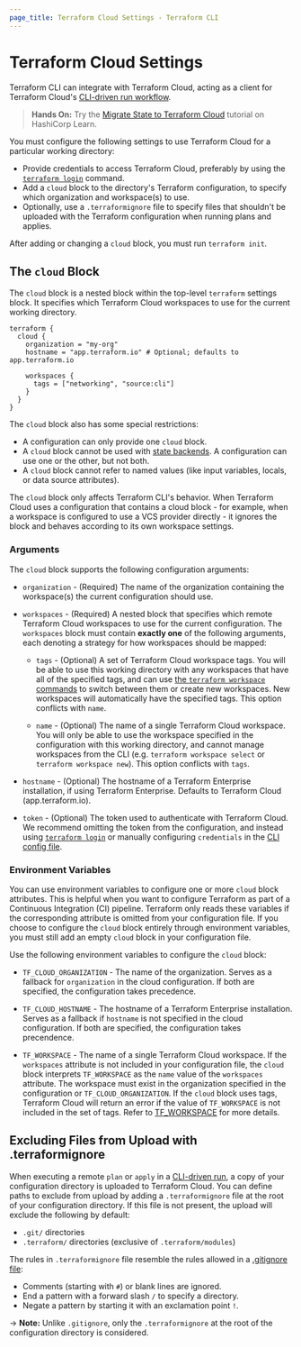 ```yaml
---
page_title: Terraform Cloud Settings - Terraform CLI
---
```


# Terraform Cloud Settings

Terraform CLI can integrate with Terraform Cloud, acting as a client for Terraform Cloud's
[CLI-driven run workflow](/cloud-docs/run/cli).

> **Hands On:** Try the [Migrate State to Terraform Cloud](https://learn.hashicorp.com/tutorials/terraform/cloud-migrate) tutorial on HashiCorp Learn.

You must configure the following settings to use Terraform Cloud for a particular working directory:

- Provide credentials to access Terraform Cloud, preferably by using the
  [`terraform login`](/cli/commands/login) command.
- Add a `cloud` block to the directory's Terraform configuration, to specify
  which organization and workspace(s) to use.
- Optionally, use a `.terraformignore` file to specify files that shouldn't be
  uploaded with the Terraform configuration when running plans and applies.

After adding or changing a `cloud` block, you must run `terraform init`.

## The `cloud` Block

The `cloud` block is a nested block within the top-level `terraform` settings
block. It specifies which Terraform Cloud workspaces to use for the current
working directory.

```hcl
terraform {
  cloud {
    organization = "my-org"
    hostname = "app.terraform.io" # Optional; defaults to app.terraform.io

    workspaces {
      tags = ["networking", "source:cli"]
    }
  }
}
```

The `cloud` block also has some special restrictions:

- A configuration can only provide one `cloud` block.
- A `cloud` block cannot be used with [state backends](/language/settings/backends).
  A configuration can use one or the other, but not both.
- A `cloud` block cannot refer to named values (like input variables, locals, or
  data source attributes).

The `cloud` block only affects Terraform CLI's behavior. When Terraform Cloud uses a configuration
that contains a cloud block - for example, when a workspace is configured to use a VCS provider
directly - it ignores the block and behaves according to its own workspace settings.

### Arguments

The `cloud` block supports the following configuration arguments:

- `organization` - (Required) The name of the organization containing the
  workspace(s) the current configuration should use.

- `workspaces` - (Required) A nested block that specifies which remote Terraform Cloud workspaces to
  use for the current configuration. The `workspaces` block must contain **exactly one** of the
  following arguments, each denoting a strategy for how workspaces should be mapped:

  - `tags` - (Optional) A set of Terraform Cloud workspace tags. You will be able to use
    this working directory with any workspaces that have all of the specified tags,
    and can use [the `terraform workspace` commands](/cli/workspaces)
    to switch between them or create new workspaces. New workspaces will automatically have
    the specified tags. This option conflicts with `name`.

  - `name` - (Optional) The name of a single Terraform Cloud workspace. You will
    only be able to use the workspace specified in the configuration with this working
    directory, and cannot manage workspaces from the CLI (e.g. `terraform workspace select` or
    `terraform workspace new`). This option conflicts with `tags`.

- `hostname` - (Optional) The hostname of a Terraform Enterprise installation, if using Terraform
  Enterprise. Defaults to Terraform Cloud (app.terraform.io).

- `token` - (Optional) The token used to authenticate with Terraform Cloud.
  We recommend omitting the token from the configuration, and instead using
  [`terraform login`](/cli/commands/login) or manually configuring
  `credentials` in the
  [CLI config file](/cli/config/config-file#credentials).

### Environment Variables

You can use environment variables to configure one or more `cloud` block attributes. This is helpful when you want to configure Terraform as part of a Continuous Integration (CI) pipeline. Terraform only reads these variables if the corresponding attribute is omitted from your configuration file. If you choose to configure the `cloud` block entirely through environment variables, you must still add an empty `cloud` block in your configuration file.

Use the following environment variables to configure the `cloud` block:


- `TF_CLOUD_ORGANIZATION` - The name of the organization. Serves as a fallback for `organization`
    in the cloud configuration. If both are specified, the configuration takes precedence. 

- `TF_CLOUD_HOSTNAME` - The hostname of a Terraform Enterprise installation. Serves as a fallback if `hostname` is not specified in the cloud configuration. If both are specified, the configuration takes precendence. 

- `TF_WORKSPACE` - The name of a single Terraform Cloud workspace.  If the `workspaces` attribute is not included in your configuration file, the `cloud` block interprets `TF_WORKSPACE` as the `name` value of the `workspaces` attribute. The workspace must exist in the organization specified in the configuration or `TF_CLOUD_ORGANIZATION`. If the `cloud` block uses tags, Terraform Cloud will return an error if the value of `TF_WORKSPACE` is not included in the set of tags. Refer to [TF_WORKSPACE](https://www.terraform.io/cli/config/environment-variables#tf_workspace) for more details.

## Excluding Files from Upload with .terraformignore

When executing a remote `plan` or `apply` in a [CLI-driven run](/cloud-docs/run/cli),
a copy of your configuration directory is uploaded to Terraform Cloud. You can define
paths to exclude from upload by adding a `.terraformignore` file at the root of your
configuration directory. If this file is not present, the upload will exclude
the following by default:

- `.git/` directories
- `.terraform/` directories (exclusive of `.terraform/modules`)

The rules in `.terraformignore` file resemble the rules allowed in a
[.gitignore file](https://git-scm.com/book/en/v2/Git-Basics-Recording-Changes-to-the-Repository#_ignoring):

- Comments (starting with `#`) or blank lines are ignored.
- End a pattern with a forward slash `/` to specify a directory.
- Negate a pattern by starting it with an exclamation point `!`.

-> **Note:** Unlike `.gitignore`, only the `.terraformignore` at the root of the configuration directory is considered.

